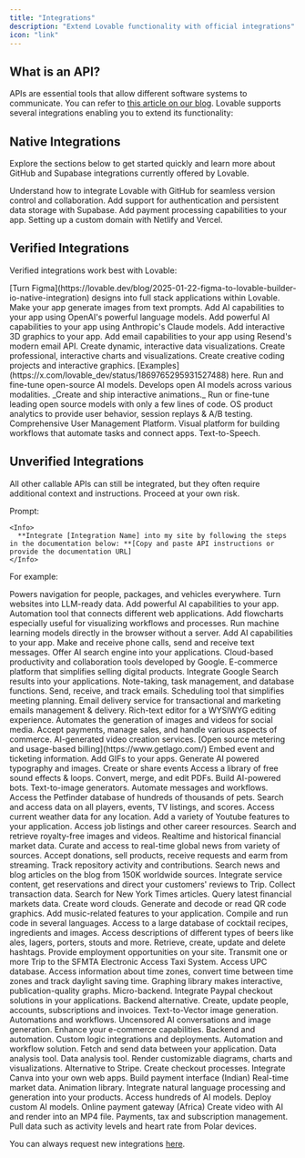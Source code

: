 ```yaml
---
title: "Integrations"
description: "Extend Lovable functionality with official integrations"
icon: "link"
---
```


## What is an API?

APIs are essential tools that allow different software systems to communicate. You can refer to [this article on our blog](https://lovable.dev/blog/2025-01-28-the-power-of-apis). Lovable supports several integrations enabling you to extend its functionality:

## Native Integrations

Explore the sections below to get started quickly and learn more about GitHub and Supabase integrations currently offered by Lovable.

<CardGroup cols="2">
  <Card title="GitHub Integration" icon="github" href="git-integration">
    Understand how to integrate Lovable with GitHub for seamless version control and collaboration.
  </Card>
  <Card title="Supabase Integration" icon="database" href="supabase">
    Add support for authentication and persistent data storage with Supabase.
  </Card>
  <Card title="Stripe" icon="stripe" href="https://docs.lovable.dev/tips-tricks/setting-up-payments">
    Add payment processing capabilities to your app.
  </Card>
  <Card title="Custom domain" icon="earth-europe" href="/tips-tricks/custom-domain">
    Setting up a custom domain with Netlify and Vercel.
  </Card>
</CardGroup>

## Verified Integrations

Verified integrations work best with Lovable:

<CardGroup cols="3">
  <Card title="Builder.io" href="https://lovable.dev/blog/2025-01-22-figma-to-lovable-builder-io-native-integration">
    [Turn Figma](https://lovable.dev/blog/2025-01-22-figma-to-lovable-builder-io-native-integration) designs into full stack applications within Lovable.
  </Card>
  <Card title="Runware" href="https://runware.ai/">
    Make your app generate images from text prompts.
  </Card>
  <Card title="OpenAI" href="https://platform.openai.com/api-keys">
    Add AI capabilities to your app using OpenAI's powerful language models.
  </Card>
  <Card title="Anthropic" href="https://www.anthropic.com/api">
    Add powerful AI capabilities to your app using Anthropic's Claude models.
  </Card>
  <Card title="Three.js" href="https://threejs.org/docs/">
    Add interactive 3D graphics to your app.
  </Card>
  <Card title="Resend" href="https://resend.com/">
    Add email capabilities to your app using Resend's modern email API.
  </Card>
  <Card title="D3.js" href="https://devdocs.io/d3/">
    Create dynamic, interactive data visualizations.
  </Card>
  <Card title="Highcharts" href="https://highcharts.com/docs/index">
    Create professional, interactive charts and visualizations.
  </Card>
  <Card title="p5.js" href="https://p5js.org/reference/">
    Create creative coding projects and interactive graphics. [Examples](https://x.com/lovable_dev/status/1869765295931527488) here.
  </Card>
  <Card title="Replicate" href="https://replicate.com/docs/">
    Run and fine-tune open-source AI models.
  </Card>
  <Card title="Stability AI" href="https://platform.stability.ai/docs/api-reference">
    Develops open AI models across various modalities.
  </Card>
  <Card title="Rive" href="https://rive.app/docs/getting-started/introduction">
    _Create and ship interactive animations._
  </Card>
  <Card title="Together.ai" href="https://docs.together.ai/docs/introduction">
    Run or fine-tune leading open source models with only a few lines of code.
  </Card>
  <Card title="PostHog" href="https://posthog.com/docs">
    OS product analytics to provide user behavior, session replays & A/B testing.
  </Card>
  <Card title="Clerk" href="https://clerk.com/">
    Comprehensive User Management Platform.
  </Card>
  <Card title="Make" href="https://developers.make.com/api-documentation">
    Visual platform for building workflows that automate tasks and connect apps.
  </Card>
  <Card title="ElevenLabs" href="https://elevenlabs.io/developers">
    Text-to-Speech.
  </Card>
</CardGroup>

## Unverified Integrations

All other callable APIs can still be integrated, but they often require additional context and instructions. Proceed at your own risk.

<Steps>
  <Step title="Step 1">
    Prompt:

    <Info>
      **Integrate [Integration Name] into my site by following the steps in the documentation below: **[Copy and paste API instructions or provide the documentation URL]
    </Info>
  </Step>
</Steps>


For example:

<CardGroup cols="3">
  <Card title="Mapbox" href="https://docs.mapbox.com/">
    Powers navigation for people, packages, and vehicles everywhere.
  </Card>
  <Card title="Firecrawl" href="https://docs.firecrawl.dev/introduction">
    Turn websites into LLM-ready data.
  </Card>
  <Card title="Perplexity" href="https://docs.perplexity.ai/home">
    Add powerful AI capabilities to your app.
  </Card>
  <Card title="Zapier" href="https://docs.zapier.com/platform/home">
    Automation tool that connects different web applications.
  </Card>
  <Card title="GoJS" href="https://gojs.net/latest/api/">
    Add flowcharts especially useful for visualizing workflows and processes.
  </Card>
  <Card title="Transformers.js (HF)" href="https://huggingface.co/docs/transformers.js/en/index">
    Run machine learning models directly in the browser without a server.
  </Card>
  <Card title="Groq / xAI" href="https://docs.x.ai/docs/overview">
    Add AI capabilities to your app.
  </Card>
  <Card title="Twilio" href="https://www.twilio.com/docs">
    Make and receive phone calls, send and receive text messages.
  </Card>
  <Card title="Linkup" href="https://www.linkup.so/">
    Offer AI search engine into your applications.
  </Card>
  <Card title="Google Workspace" href="https://developers.google.com/docs/api/how-tos/overview">
    Cloud-based productivity and collaboration tools developed by Google.
  </Card>
  <Card title="Lemon Squeezy" href="https://docs.lemonsqueezy.com/api">
    E-commerce platform that simplifies selling digital products.
  </Card>
  <Card title="Serper.dev" href="https://serper.dev/">
    Integrate Google Search results into your applications.
  </Card>
  <Card title="Notion" href="https://developers.notion.com/">
    Note-taking, task management, and database functions.
  </Card>
  <Card title="Mailgun" href="https://documentation.mailgun.com/docs/mailgun/api-reference/intro/">
    Send, receive, and track emails.
  </Card>
  <Card title="Calendly" href="https://developer.calendly.com/api-docs">
    Scheduling tool that simplifies meeting planning.
  </Card>
  <Card title="SendGrid" href="https://sendgrid.com/en-us/solutions/email-api">
    Email delivery service for transactional and marketing emails management & delivery.
  </Card>
  <Card title="TinyMCE" href="https://www.tiny.cloud/docs/tinymce/latest/apis/tinymce.root/">
    Rich-text editor for a WYSIWYG editing experience.
  </Card>
  <Card title="bannerbear" href="https://www.bannerbear.com/">
    Automates the generation of images and videos for social media.
  </Card>
  <Card title="Square" href="https://developer.squareup.com/us/en">
    Accept payments, manage sales, and handle various aspects of commerce.
  </Card>
  <Card title="HeyGen" href="https://www.heygen.com/api">
    AI-generated video creation services.
  </Card>
  <Card title="GetLago" href="https://getlago.com/docs/api-reference/intro">
    [Open source metering and usage-based billing](https://www.getlago.com/)
  </Card>
  <Card title="Ticketmaster" href="https://developer.ticketmaster.com/products-and-docs/apis/discovery-api/v2/">
    Embed event and ticketing information.
  </Card>
  <Card title="Tenor" href="https://tenor.com/gifapi/documentation">
    Add GIFs to your apps.
  </Card>
  <Card title="Ideogram" href="https://developer.ideogram.ai/ideogram-api/api-setup">
    Generate AI powered typography and images.
  </Card>
  <Card title="Luma" href="https://docs.lu.ma/reference/getting-started-with-your-api">
    Create or share events
  </Card>
  <Card title="Freesound" href="https://freesound.org/docs/api/">
    Access a library of free sound effects & loops.
  </Card>
  <Card title="iLovePDF" href="https://www.iloveapi.com/">
    Convert, merge, and edit PDFs.
  </Card>
  <Card title="Discord" href="https://discord.com/developers/docs/reference">
    Build AI-powered bots.
  </Card>
  <Card title="Google Imagen" href="https://cloud.google.com/vertex-ai/generative-ai/docs/image/overview">
    Text-to-image generators.
  </Card>
  <Card title="Slack" href="https://api.slack.com/">
    Automate messages and workflows.
  </Card>
  <Card title="Petfinder" href="https://www.petfinder.com/developers/">
    Access the Petfinder database of hundreds of thousands of pets.
  </Card>
  <Card title="Sports DB" href="https://www.thesportsdb.com/free_sports_api">
    Search and access data on all players, events, TV listings, and scores.
  </Card>
  <Card title="Weather App" href="https://openweathermap.org/api">
    Access current weather data for any location.
  </Card>
  <Card title="Youtube" href="https://developers.google.com/youtube/v3">
    Add a variety of Youtube features to your application.
  </Card>
  <Card title="Findwork" href="https://publicapi.dev/findwork-api">
    Access job listings and other career resources.
  </Card>
  <Card title="Pixabay" href="https://pixabay.com/api/docs/">
    Search and retrieve royalty-free images and videos.
  </Card>
  <Card title="Alpha Vantage" href="https://www.alphavantage.co/">
    Realtime and historical financial market data.
  </Card>
  <Card title="Currents" href="https://currentsapi.services/">
    Curate and access to real-time global news from variety of sources.
  </Card>
  <Card title="Kofi" href="https://help.ko-fi.com/hc/en-us/articles/360004162298-Does-Ko-fi-have-an-API-or-webhook">
    Accept donations, sell products, receive requests and earm from streaming.
  </Card>
  <Card title="GitHub Stats" href="https://docs.github.com/en/rest/metrics/statistics?apiVersion=2022-11-28">
    Track repository activity and contributions.
  </Card>
  <Card title="TheNews API" href="https://www.thenewsapi.com/">
    Search news and blog articles on the blog from 150K worldwide sources.
  </Card>
  <Card title="TripAdvisor" href="https://www.tripadvisor.com/developers">
    Integrate service content, get reservations and direct your customers' reviews to Trip.
  </Card>
  <Card title="Verifone" href="https://verifone.cloud/api-catalog">
    Collect transaction data.
  </Card>
  <Card title="New York Times" href="https://developer.nytimes.com/apis">
    Search for New York Times articles.
  </Card>
  <Card title="Polygon.io" href="https://polygon.io/">
    Query latest financial markets data.
  </Card>
  <Card title="WordCloud" href="https://wordcloudapi.com/">
    Create word clouds.
  </Card>
  <Card title="QRCode Generator" href="https://goqr.me/api/">
    Generate and decode or read QR code graphics.
  </Card>
  <Card title="Deezers" href="https://developers.deezer.com/api">
    Add music-related features to your application.
  </Card>
  <Card title="Hacker Earth" href="https://www.hackerearth.com/docs/wiki/developers/v4/">
    Compile and run code in several languages.
  </Card>
  <Card title="Cocktail DB" href="https://www.thecocktaildb.com/api.php">
    Access to a large database of cocktail recipes, ingredients and images.
  </Card>
  <Card title="Beer API" href="http://beer-api.readthedocs.io/">
    Access descriptions of different types of beers like ales, lagers, porters, stouts and more.
  </Card>
  <Card title="Hashtag API" href="https://publicapi.dev/hashtag-api#:~:text=The%20Hashtag%20API%20allows%20users,hashtag%20functionality%20into%20their%20applications.">
    Retrieve, create, update and delete hashtags.
  </Card>
  <Card title="USAJobs" href="https://developer.usajobs.gov/">
    Provide employment opportunities on your site.
  </Card>
  <Card title="SFMTA" href="https://www.sfmta.com/reports/gtfs-transit-data">
    Transmit one or more Trip to the SFMTA Electronic Access Taxi System.
  </Card>
  <Card title="UPCDatabase" href="https://upcdatabase.org/api">
    Access UPC database.
  </Card>
  <Card title="TIme API" href="https://timeapi.io/">
    Access information about time zones, convert time between time zones and track daylight saving time.
  </Card>
  <Card title="Plotly" href="https://plotly.com/python-api-reference/">
    Graphing library makes interactive, publication-quality graphs.
  </Card>
  <Card title="Manifest.build" href="https://manifest.build/docs/rest-api">
    Micro-backend.
  </Card>
  <Card title="Paypal" href="https://developer.paypal.com/api/rest/">
    Integrate Paypal checkout solutions in your applications.
  </Card>
  <Card title="4everland" href="https://docs.4everland.org/hositng/hosting-api">
    Backend alternative.
  </Card>
  <Card title="Outseta" href="https://go.outseta.com/support/kb/articles/d1QpxQE7/how-to-integrate-with-outseta-s-rest-api">
    Create, update people, accounts, subscriptions and invoices.
  </Card>
  <Card title="Recraft" href="https://www.recraft.ai/docs">
    Text-to-Vector image generation.
  </Card>
  <Card title="n8n" href="https://docs.n8n.io/api/">
    Automations and workflows.
  </Card>
  <Card title="Venice" href="https://venice.ai/api-beta">
    Uncensored AI conversations and image generation.
  </Card>
  <Card title="Shopify" href="https://shopify.dev/docs/api">
    Enhance your e-commerce capabilities.
  </Card>
  <Card title="BuildShip" href="https://buildship.com/">
    Backend and automation.
  </Card>
  <Card title="RunPod" href="https://docs.runpod.io/sdks/python/apis">
    Custom logic integrations and deployments.
  </Card>
  <Card title="Gumloop" href="https://docs.gumloop.com/nodes/advanced/call_api">
    Automation and workflow solution.
  </Card>
  <Card title="Odoo" href="https://www.odoo.com/documentation/18.0/developer/reference/external_api.html">
    Fetch and send data between your application.
  </Card>
  <Card title="Tableau" href="https://help.tableau.com/current/api/rest_api/en-us/REST/rest_api.htm">
    Data analysis tool.
  </Card>
  <Card title="Power BI" href="https://learn.microsoft.com/en-us/rest/api/power-bi/">
    Data analysis tool.
  </Card>
  <Card title="Mermaid" href="https://mermaid.js.org/config/usage.html">
    Render customizable diagrams, charts and visualizations.
  </Card>
  <Card title="Stancer" href="https://www.stancer.com/documentation/api/">
    Alternative to Stripe.
  </Card>
  <Card title="Mercado" href="https://www.mercadopago.com.ar/developers/en/docs/checkout-api/landing">
    Create checkout processes.
  </Card>
  <Card title="Canva" href="https://www.canva.dev/docs/connect/">
    Integrate Canva into your own web apps.
  </Card>
  <Card title="Razorpay" href="https://razorpay.com/docs/api/">
    Build payment interface (Indian)
  </Card>
  <Card title="Coinbase" href="https://www.coinbase.com/en-fr/developer-platform/products/exchange-api">
    Real-time market data.
  </Card>
  <Card title="GSAP" href="https://gsap.com/docs/v3/">
    Animation library.
  </Card>
  <Card title="Cohere" href="https://docs.cohere.com/">
    Integrate natural language processing and generation into your products.
  </Card>
  <Card title="OpenRouter" href="https://openrouter.ai/docs/quickstart">
    Access hundreds of AI models.
  </Card>
  <Card title="Fal AI" href="https://docs.fal.ai/">
    Deploy custom AI models.
  </Card>
  <Card title="Paystack" href="https://paystack.com/docs/api/">
    Online payment gateway (Africa)
  </Card>
  <Card title="Remotion" href="https://www.remotion.dev/docs/api">
    Create video with AI and render into an MP4 file.
  </Card>
  <Card title="Paddle" href="https://developer.paddle.com/api-reference/overview">
    Payments, tax and subscription management.
  </Card>
  <Card title="Polar API" href="https://docs.polar.sh/api-reference">
    Pull data such as activity levels and heart rate from Polar devices.
  </Card>
</CardGroup>

You can always request new integrations [here](https://feedback.lovable.dev/?b=675883fb92175ba92d835f92).